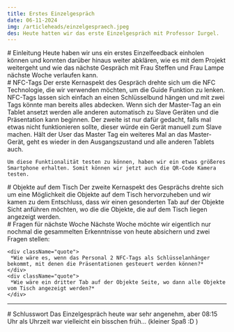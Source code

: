 ```yaml
---
title: Erstes Einzelgespräch
date: 06-11-2024
img: /articleheads/einzelgespraech.jpeg
des: Heute hatten wir das erste Einzelgespräch mit Professor Iurgel.
---
```

<div className="section">
    # Einleitung
    Heute haben wir uns ein erstes Einzelfeedback einholen können und konnten darüber hinaus weiter abklären, wie es mit dem Projekt weitergeht und wie das nächste Gespräch mit Frau Steffen und Frau Lampe nächste Woche verlaufen kann.
</div>

<div classname="section">
    # NFC-Tags
    Der erste Kernaspekt des Gespräch drehte sich um die NFC Technologie, die wir verwenden möchten, um die Guide Funktion zu lenken. NFC-Tags lassen sich einfach an einen Schlüsselbund hängen und mit zwei Tags könnte man bereits alles abdecken. Wenn sich der Master-Tag an ein Tablet ansetzt werden alle anderen automatisch zu Slave Geräten und die Präsentation kann beginnen.
    Der zweite ist nur dafür gedacht, falls mal etwas nicht funktionieren sollte, dieser würde ein Gerät manuell zum Slave machen. Hält der User das Master Tag ein weiteres Mal an das Master-Gerät, geht es wieder in den Ausgangszustand und alle anderen Tablets auch.

    Um diese Funktionalität testen zu können, haben wir ein etwas größeres Smartphone erhalten. Somit können wir jetzt auch die QR-Code Kamera testen.
</div>

<div classname="section">
    # Objekte auf dem Tisch
    Der zweite Kernaspekt des Gesprächs drehte sich um eine Möglichkeit die Objekte auf dem Tisch hervorzuheben und wir kamen zu dem Entschluss, dass wir einen gesonderten Tab auf der Objekte Sicht anführen möchten, wo die die Objekte, die auf dem Tisch liegen angezeigt werden.
</div>

<div classname="section">
    # Fragen für nächste Woche
    Nächste Woche möchte wir eigentlich nur nochmal die gesammelten Erkenntnisse von heute absichern und zwei Fragen stellen:

    <div className="quote">
     *Wie wäre es, wenn das Personal 2 NFC-Tags als Schlüsselanhänger bekommt, mit denen die Präsentationen gesteuert werden können?*
    </div>
    <div className="quote">
     *Wie wäre ein dritter Tab auf der Objekte Seite, wo dann alle Objekte vom Tisch angezeigt werden?*
    </div>
</div>

---

<div className="section">
    # Schlusswort
    Das Einzelgespräch heute war sehr angenehm, aber 08:15 Uhr als Uhrzeit war vielleicht ein bisschen früh... (kleiner Spaß :D )
</div>


